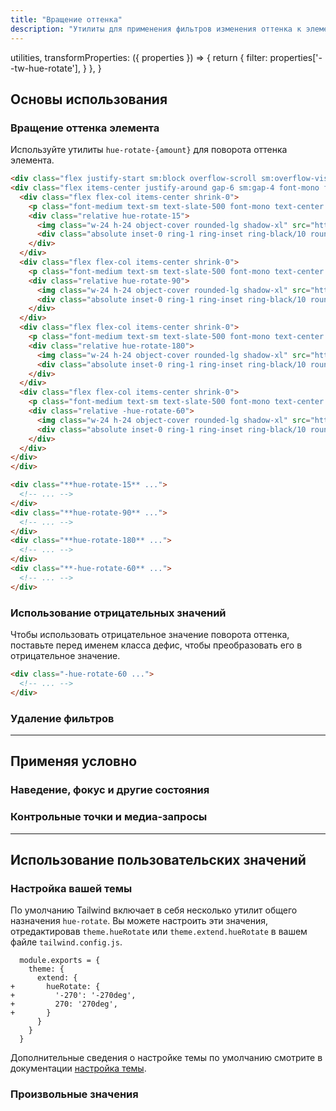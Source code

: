 ```yaml
---
title: "Вращение оттенка"
description: "Утилиты для применения фильтров изменения оттенка к элементу."
---
```



  utilities,
  transformProperties: ({ properties }) => {
    return {
      filter: properties['--tw-hue-rotate'],
    }
  },
}

## Основы использования

### Вращение оттенка элемента

Используйте утилиты `hue-rotate-{amount}` для поворота оттенка элемента.

```html {{ example: { p: 'none' } }}
<div class="flex justify-start sm:block overflow-scroll sm:overflow-visible scroll-p-8">
<div class="flex items-center justify-around gap-6 sm:gap-4 font-mono font-bold shrink-0 p-8">
  <div class="flex flex-col items-center shrink-0">
    <p class="font-medium text-sm text-slate-500 font-mono text-center mb-3 dark:text-slate-400">hue-rotate-15</p>
    <div class="relative hue-rotate-15">
      <img class="w-24 h-24 object-cover rounded-lg shadow-xl" src="https://images.unsplash.com/photo-1554629947-334ff61d85dc?ixid=MnwxMjA3fDB8MHxwaG90by1wYWdlfHx8fGVufDB8fHx8&ixlib=rb-1.2.1&auto=format&fit=crop&w=320&h=320&q=80" />
      <div class="absolute inset-0 ring-1 ring-inset ring-black/10 rounded-lg"></div>
    </div>
  </div>
  <div class="flex flex-col items-center shrink-0">
    <p class="font-medium text-sm text-slate-500 font-mono text-center mb-3 dark:text-slate-400">hue-rotate-90</p>
    <div class="relative hue-rotate-90">
      <img class="w-24 h-24 object-cover rounded-lg shadow-xl" src="https://images.unsplash.com/photo-1554629947-334ff61d85dc?ixid=MnwxMjA3fDB8MHxwaG90by1wYWdlfHx8fGVufDB8fHx8&ixlib=rb-1.2.1&auto=format&fit=crop&w=320&h=320&q=80" />
      <div class="absolute inset-0 ring-1 ring-inset ring-black/10 rounded-lg"></div>
    </div>
  </div>
  <div class="flex flex-col items-center shrink-0">
    <p class="font-medium text-sm text-slate-500 font-mono text-center mb-3 dark:text-slate-400">hue-rotate-180</p>
    <div class="relative hue-rotate-180">
      <img class="w-24 h-24 object-cover rounded-lg shadow-xl" src="https://images.unsplash.com/photo-1554629947-334ff61d85dc?ixid=MnwxMjA3fDB8MHxwaG90by1wYWdlfHx8fGVufDB8fHx8&ixlib=rb-1.2.1&auto=format&fit=crop&w=320&h=320&q=80" />
      <div class="absolute inset-0 ring-1 ring-inset ring-black/10 rounded-lg"></div>
    </div>
  </div>
  <div class="flex flex-col items-center shrink-0">
    <p class="font-medium text-sm text-slate-500 font-mono text-center mb-3 dark:text-slate-400">-hue-rotate-60</p>
    <div class="relative -hue-rotate-60">
      <img class="w-24 h-24 object-cover rounded-lg shadow-xl" src="https://images.unsplash.com/photo-1554629947-334ff61d85dc?ixid=MnwxMjA3fDB8MHxwaG90by1wYWdlfHx8fGVufDB8fHx8&ixlib=rb-1.2.1&auto=format&fit=crop&w=320&h=320&q=80" />
      <div class="absolute inset-0 ring-1 ring-inset ring-black/10 rounded-lg"></div>
    </div>
  </div>
</div>
</div>
```

```html
<div class="**hue-rotate-15** ...">
  <!-- ... -->
</div>
<div class="**hue-rotate-90** ...">
  <!-- ... -->
</div>
<div class="**hue-rotate-180** ...">
  <!-- ... -->
</div>
<div class="**-hue-rotate-60** ...">
  <!-- ... -->
</div>
```

### Использование отрицательных значений

Чтобы использовать отрицательное значение поворота оттенка, поставьте перед именем класса дефис, чтобы преобразовать его в отрицательное значение.

```html
<div class="-hue-rotate-60 ...">
  <!-- ... -->
</div>
```

### Удаление фильтров

<RemovingFilters defaultClass="blur-md invert hue-rotate-180" />

---

## <Heading ignore>Применяя условно</Heading>

### <Heading ignore>Наведение, фокус и другие состояния</Heading>

<HoverFocusAndOtherStates defaultClass="hue-rotate-60" featuredClass="hue-rotate-0" />

### <Heading ignore>Контрольные точки и медиа-запросы</Heading>

<BreakpointsAndMediaQueries defaultClass="hue-rotate-60" featuredClass="hue-rotate-0" />

---

## Использование пользовательских значений

### Настройка вашей темы

По умолчанию Tailwind включает в себя несколько утилит общего назначения `hue-rotate`. Вы можете настроить эти значения, отредактировав `theme.hueRotate` или `theme.extend.hueRotate` в вашем файле `tailwind.config.js`.

```diff-js {{ filename: 'tailwind.config.js' }}
  module.exports = {
    theme: {
      extend: {
+       hueRotate: {
+         '-270': '-270deg',
+         270: '270deg',
+       }
      }
    }
  }
```

Дополнительные сведения о настройке темы по умолчанию смотрите в документации [настройка темы](/docs/theme#customizing-the-default-theme).

### Произвольные значения

<ArbitraryValues property="hue-rotate" featuredClass="hue-rotate-[270deg]" />
